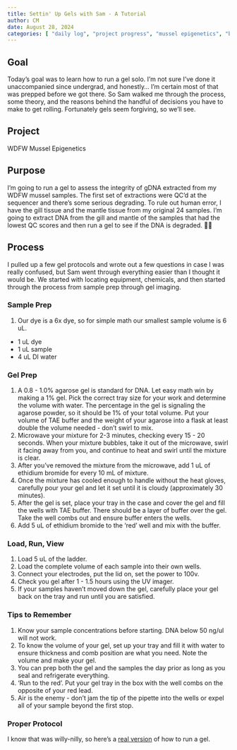 ```yaml
---
title: Settin' Up Gels with Sam - A Tutorial
author: CM
date: August 28, 2024
categories: [ "daily log", "project progress", "mussel epigenetics", "benchwork"]
---
```


## Goal

Today's goal was to learn how to run a gel solo. I'm not sure I've done it unaccompanied since undergrad, and honestly... I'm certain most of that was prepped before we got there. So Sam walked me through the process, some theory, and the reasons behind the handful of decisions you have to make to get rolling. Fortunately gels seem forgiving, so we'll see.

## Project
WDFW Mussel Epigenetics

## Purpose

I'm going to run a gel to assess the integrity of gDNA extracted from my WDFW mussel samples. The first set of extractions were QC'd at the sequencer and there's some serious degrading. To rule out human error, I have the gill tissue and the mantle tissue from my original 24 samples. I'm going to extract DNA from the gill and mantle of the samples that had the lowest QC scores and then run a gel to see if the DNA is degraded. 🤞🏽

## Process

I pulled up a few gel protocols and wrote out a few questions in case I was really confused, but Sam went through everything easier than I thought it would be. We started with locating equipment, chemicals, and then started through the process from sample prep through gel imaging. 

### Sample Prep
1. Our dye is a 6x dye, so for simple math our smallest sample volume is 6 uL.
- 1 uL dye
- 1 uL sample
- 4 uL DI water

### Gel Prep
1. A 0.8 - 1.0% agarose gel is standard for DNA. Let easy math win by making a 1% gel. Pick the correct tray size for your work and determine the volume with water. The percentage in the gel is signaling the agarose powder, so it should be 1% of your total volume. Put your volume of TAE buffer and the weight of your agarose into a flask at least double the volume needed  - don't swirl to mix.
2. Microwave your mixture for 2-3 minutes, checking every 15 - 20 seconds. When your mixture bubbles, take it out of the microwave, swirl it facing away from you, and continue to heat and swirl until the mixture is clear.
3. After you've removed the mixture from the microwave, add 1 uL of ethidium bromide for every 10 mL of mixture.
4. Once the mixture has cooled enough to handle without the heat gloves, carefully pour your gel and let it set until it is cloudy (approximately 30 minutes).
5. After the gel is set, place your tray in the case and cover the gel and fill the wells with TAE buffer. There should be a layer of buffer over the gel. Take the well combs out and ensure buffer enters the wells.
6. Add 5 uL of ethidium bromide to the 'red' well and mix with the buffer.

### Load, Run, View
1. Load 5 uL of the ladder.
2. Load the complete volume of each sample into their own wells.
3. Connect your electrodes, put the lid on, set the power to 100v.
4. Check you gel after 1 - 1.5 hours using the UV imager. 
5. If your samples haven't moved down the gel, carefully place your gel back on the tray and run until you are satisfied.

### Tips to Remember
1. Know your sample concentrations before starting. DNA below 50 ng/ul will not work.
2. To know the volume of your gel, set up your tray and fill it with water to ensure thickness and comb position are what you need. Note the volume and make your gel.
3. You can prep both the gel and the samples the day prior as long as you seal and refrigerate everything.
4. 'Run to the red'. Put your gel tray in the box with the well combs on the opposite of your red lead. 
5. Air is the enemy - don't jam the tip of the pipette into the wells or expel all of your sample beyond the first stop. 

### Proper Protocol
I know that was willy-nilly, so here's a [real version ](https://github.com/ChrisMantegna/WDFWmussels_epigenetics/blob/main/protocols/agarose_gel.qmd) of how to run a gel.
